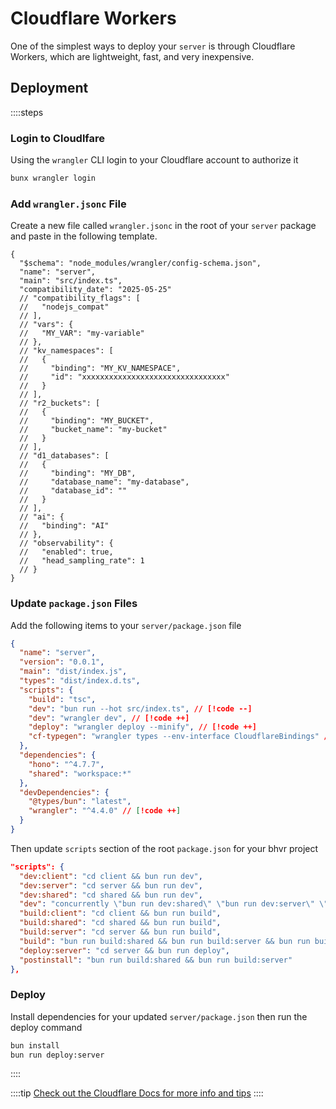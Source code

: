# Cloudflare Workers

One of the simplest ways to deploy your `server` is through Cloudflare Workers, which are lightweight, fast, and very inexpensive.

## Deployment

::::steps

### Login to Cloudlfare

Using the `wrangler` CLI login to your Cloudflare account to authorize it

```bash [!terminal]
bunx wrangler login
```

### Add `wrangler.jsonc` File

Create a new file called `wrangler.jsonc` in the root of your `server` package and paste in the following template.

```jsonc
{
  "$schema": "node_modules/wrangler/config-schema.json",
  "name": "server",
  "main": "src/index.ts",
  "compatibility_date": "2025-05-25"
  // "compatibility_flags": [
  //   "nodejs_compat"
  // ],
  // "vars": {
  //   "MY_VAR": "my-variable"
  // },
  // "kv_namespaces": [
  //   {
  //     "binding": "MY_KV_NAMESPACE",
  //     "id": "xxxxxxxxxxxxxxxxxxxxxxxxxxxxxxxx"
  //   }
  // ],
  // "r2_buckets": [
  //   {
  //     "binding": "MY_BUCKET",
  //     "bucket_name": "my-bucket"
  //   }
  // ],
  // "d1_databases": [
  //   {
  //     "binding": "MY_DB",
  //     "database_name": "my-database",
  //     "database_id": ""
  //   }
  // ],
  // "ai": {
  //   "binding": "AI"
  // },
  // "observability": {
  //   "enabled": true,
  //   "head_sampling_rate": 1
  // }
}
```

### Update `package.json` Files

Add the following items to your `server/package.json` file

```json
{
  "name": "server",
  "version": "0.0.1",
  "main": "dist/index.js",
  "types": "dist/index.d.ts",
  "scripts": {
    "build": "tsc",
    "dev": "bun run --hot src/index.ts", // [!code --]
    "dev": "wrangler dev", // [!code ++]
    "deploy": "wrangler deploy --minify", // [!code ++]
    "cf-typegen": "wrangler types --env-interface CloudflareBindings" // [!code ++]
  },
  "dependencies": {
    "hono": "^4.7.7",
    "shared": "workspace:*"
  },
  "devDependencies": {
    "@types/bun": "latest",
    "wrangler": "^4.4.0" // [!code ++]
  }
}
```

Then update `scripts` section of the root `package.json` for your bhvr project

```json
"scripts": {
  "dev:client": "cd client && bun run dev",
  "dev:server": "cd server && bun run dev",
  "dev:shared": "cd shared && bun run dev",
  "dev": "concurrently \"bun run dev:shared\" \"bun run dev:server\" \"bun run dev:client\"",
  "build:client": "cd client && bun run build",
  "build:shared": "cd shared && bun run build",
  "build:server": "cd server && bun run build",
  "build": "bun run build:shared && bun run build:server && bun run build:client",
  "deploy:server": "cd server && bun run deploy",
  "postinstall": "bun run build:shared && bun run build:server"
},
```

### Deploy

Install dependencies for your updated `server/package.json` then run the deploy command

```bash [!terminal]
bun install
bun run deploy:server
```

::::

::::tip
[Check out the Cloudflare Docs for more info and tips](https://developers.cloudflare.com/workers/)
::::
